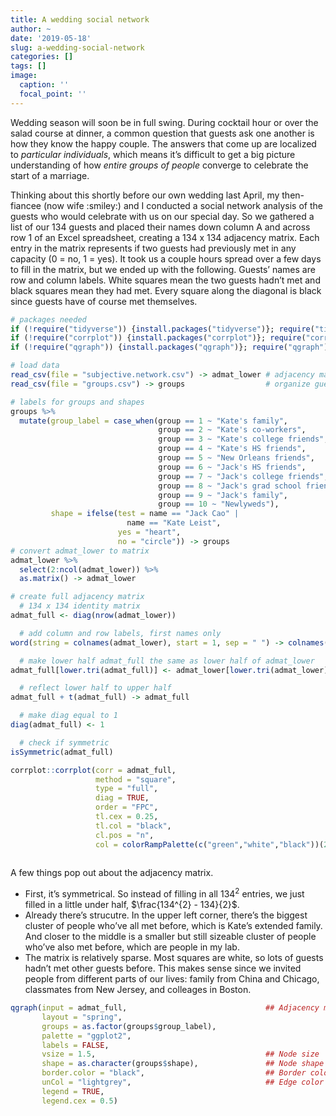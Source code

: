 ```yaml
---
title: A wedding social network
author: ~
date: '2019-05-18'
slug: a-wedding-social-network
categories: []
tags: []
image:
  caption: ''
  focal_point: ''
---
```

<!-- intro -->
Wedding season will soon be in full swing. During cocktail hour or over the salad course at dinner, a common question that guests ask one another is how they know the happy couple. The answers that come up  are localized to *particular individuals*, which means it's difficult to get a big picture understanding of how *entire groups of people* converge to celebrate the start of a marriage.

Thinking about this shortly before our own wedding last April, my then-fiancee (now wife :smiley:) and I conducted a social network analysis of the guests who would celebrate with us on our special day. So we gathered a list of our 134 guests and placed their names down column A and across row 1 of an Excel spreadsheet, creating a 134 x 134 adjacency matrix. Each entry in the matrix represents if two guests had previously met in any capacity (0 = no, 1 = yes). It took us a couple hours spread over a few days to fill in the matrix, but we ended up with the following. Guests' names are row and column labels. White squares mean the two guests hadn't met and black  squares mean they had met. Every square along the diagonal is black since guests have of course met themselves.

<!-- data prep -->

```r
# packages needed
if (!require("tidyverse")) {install.packages("tidyverse")}; require("tidyverse")
if (!require("corrplot")) {install.packages("corrplot")}; require("corrplot")
if (!require("qgraph")) {install.packages("qgraph")}; require("qgraph")

# load data
read_csv(file = "subjective.network.csv") -> admat_lower # adjacency matrix, lower half only
read_csv(file = "groups.csv") -> groups                  # organize guests into groups

# labels for groups and shapes
groups %>%
  mutate(group_label = case_when(group == 1 ~ "Kate's family", 
                                 group == 2 ~ "Kate's co-workers", 
                                 group == 3 ~ "Kate's college friends", 
                                 group == 4 ~ "Kate's HS friends", 
                                 group == 5 ~ "New Orleans friends", 
                                 group == 6 ~ "Jack's HS friends", 
                                 group == 7 ~ "Jack's college friends", 
                                 group == 8 ~ "Jack's grad school friends", 
                                 group == 9 ~ "Jack's family", 
                                 group == 10 ~ "Newlyweds"), 
         shape = ifelse(test = name == "Jack Cao" | 
                          name == "Kate Leist", 
                        yes = "heart", 
                        no = "circle")) -> groups
# convert admat_lower to matrix
admat_lower %>%
  select(2:ncol(admat_lower)) %>%
  as.matrix() -> admat_lower

# create full adjacency matrix
  # 134 x 134 identity matrix
admat_full <- diag(nrow(admat_lower))

  # add column and row labels, first names only
word(string = colnames(admat_lower), start = 1, sep = " ") -> colnames(admat_full) -> rownames(admat_full)

  # make lower half admat_full the same as lower half of admat_lower
admat_full[lower.tri(admat_full)] <- admat_lower[lower.tri(admat_lower)]

  # reflect lower half to upper half
admat_full + t(admat_full) -> admat_full

  # make diag equal to 1
diag(admat_full) <- 1

  # check if symmetric
isSymmetric(admat_full)
```

<!-- adjacency matrix -->

```r

corrplot::corrplot(corr = admat_full, 
                   method = "square", 
                   type = "full",
                   diag = TRUE,
                   order = "FPC",
                   tl.cex = 0.25,
                   tl.col = "black",
                   cl.pos = "n",
                   col = colorRampPalette(c("green","white","black"))(200))
  
```

<!-- adjacency matrix discussion -->

A few things pop out about the adjacency matrix.
  
* First, it's symmetrical. So instead of filling in all $134^{2}$ entries, we just filled in a little under half, $\frac{134^{2} - 134}{2}$.  
* Already there's strucutre. In the upper left corner, there's the biggest cluster of people who've all met before, which is Kate's extended family. And closer to the middle is a smaller but still sizeable cluster of people who've also met before, which are people in my lab.  
* The matrix is relatively sparse. Most squares are white, so lots of guests hadn't met other guests before. This makes sense since we invited people from different parts of our lives: family from China and Chicago, classmates from New Jersey, and colleages in Boston.

<!-- social network -->

```r

qgraph(input = admat_full,                               ## Adjacency matrix
       layout = "spring",
       groups = as.factor(groups$group_label),    
       palette = "ggplot2",
       labels = FALSE,
       vsize = 1.5,                                      ## Node size
       shape = as.character(groups$shape),               ## Node shape
       border.color = "black",                           ## Border color of nodes
       unCol = "lightgrey",                              ## Edge color
       legend = TRUE, 
       legend.cex = 0.5)

```








